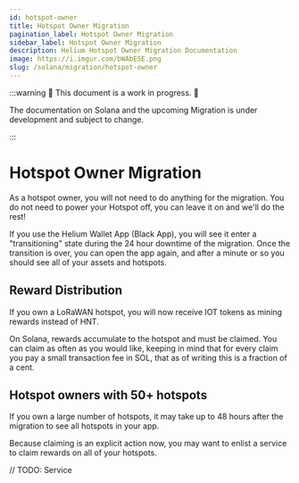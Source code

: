 ```yaml
---
id: hotspot-owner
title: Hotspot Owner Migration
pagination_label: Hotspot Owner Migration
sidebar_label: Hotspot Owner Migration
description: Helium Hotspot Owner Migration Documentation
image: https://i.imgur.com/bWAbESE.png
slug: /solana/migration/hotspot-owner
---
```



:::warning 🚧 This document is a work in progress. 🚧

The documentation on Solana and the upcoming Migration is under development and subject to change.

:::

# Hotspot Owner Migration

As a hotspot owner, you will not need to do anything for the migration. You do not need to power your
Hotspot off, you can leave it on and we'll do the rest!

If you use the Helium Wallet App (Black App), you will see it enter a "transitioning" state during
the 24 hour downtime of the migration. Once the transition is over, you can open the app again,
and after a minute or so you should see all of your assets and hotspots.

## Reward Distribution

If you own a LoRaWAN hotspot, you will now receive IOT tokens as mining rewards instead of HNT.

On Solana, rewards accumulate to the hotspot and must be claimed. You can claim as often as you would
like, keeping in mind that for every claim you pay a small transaction fee in SOL, that as of writing
this is a fraction of a cent.

## Hotspot owners with 50+ hotspots

If you own a large number of hotspots, it may take up to 48 hours after the migration to see all
hotspots in your app. 

Because claiming is an explicit action now, you may want to enlist a service to claim rewards on all
of your hotspots.

// TODO: Service
